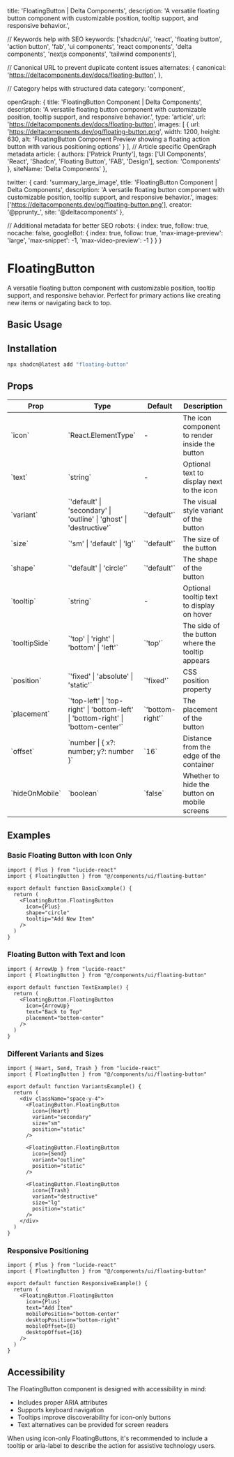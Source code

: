   title: 'FloatingButton | Delta Components',
  description: 'A versatile floating button component with customizable position, tooltip support, and responsive behavior.',

  // Keywords help with SEO
  keywords: ['shadcn/ui', 'react', 'floating button', 'action button', 'fab', 'ui components', 'react components', 'delta components', 'nextjs components', 'tailwind components'],

  // Canonical URL to prevent duplicate content issues
  alternates: {
    canonical: 'https://deltacomponents.dev/docs/floating-button',
  },

  // Category helps with structured data
  category: 'component',

  openGraph: {
    title: 'FloatingButton Component | Delta Components',
    description: 'A versatile floating button component with customizable position, tooltip support, and responsive behavior.',
    type: 'article',
    url: 'https://deltacomponents.dev/docs/floating-button',
    images: [
      {
        url: 'https://deltacomponents.dev/og/floating-button.png',
        width: 1200,
        height: 630,
        alt: 'FloatingButton Component Preview showing a floating action button with various positioning options'
      }
    ],
    // Article specific OpenGraph metadata
    article: {
      authors: ['Patrick Prunty'],
      tags: ['UI Components', 'React', 'Shadcn', 'Floating Button', 'FAB', 'Design'],
      section: 'Components'
    },
    siteName: 'Delta Components'
  },

  twitter: {
    card: 'summary_large_image',
    title: 'FloatingButton Component | Delta Components',
    description: 'A versatile floating button component with customizable position, tooltip support, and responsive behavior.',
    images: ['https://deltacomponents.dev/og/floating-button.png'],
    creator: '@pprunty_',
    site: '@deltacomponents'
  },

  // Additional metadata for better SEO
  robots: {
    index: true,
    follow: true,
    nocache: false,
    googleBot: {
      index: true,
      follow: true,
      'max-image-preview': 'large',
      'max-snippet': -1,
      'max-video-preview': -1
    }
  }
}

# FloatingButton

A versatile floating button component with customizable position, tooltip support, and responsive behavior. Perfect for primary actions like creating new items or navigating back to top.

## Basic Usage

<ComponentTabs name="floating-button-basic" />

## Installation

```bash
npx shadcn@latest add "floating-button"
```

## Props

<div className="my-6 w-full overflow-y-auto">
  <table className="w-full">
    <thead>
      <tr className="m-0 border-t p-0 even:bg-muted">
        <th className="border px-4 py-2 text-left font-bold">Prop</th>
        <th className="border px-4 py-2 text-left font-bold">Type</th>
        <th className="border px-4 py-2 text-left font-bold">Default</th>
        <th className="border px-4 py-2 text-left font-bold">Description</th>
      </tr>
    </thead>
    <tbody>
      <tr className="m-0 border-t p-0 even:bg-muted">
        <td className="border px-4 py-2 text-left">`icon`</td>
        <td className="border px-4 py-2 text-left">`React.ElementType`</td>
        <td className="border px-4 py-2 text-left">-</td>
        <td className="border px-4 py-2 text-left">The icon component to render inside the button</td>
      </tr>
      <tr className="m-0 border-t p-0 even:bg-muted">
        <td className="border px-4 py-2 text-left">`text`</td>
        <td className="border px-4 py-2 text-left">`string`</td>
        <td className="border px-4 py-2 text-left">-</td>
        <td className="border px-4 py-2 text-left">Optional text to display next to the icon</td>
      </tr>
      <tr className="m-0 border-t p-0 even:bg-muted">
        <td className="border px-4 py-2 text-left">`variant`</td>
        <td className="border px-4 py-2 text-left">`'default' | 'secondary' | 'outline' | 'ghost' | 'destructive'`</td>
        <td className="border px-4 py-2 text-left">`'default'`</td>
        <td className="border px-4 py-2 text-left">The visual style variant of the button</td>
      </tr>
      <tr className="m-0 border-t p-0 even:bg-muted">
        <td className="border px-4 py-2 text-left">`size`</td>
        <td className="border px-4 py-2 text-left">`'sm' | 'default' | 'lg'`</td>
        <td className="border px-4 py-2 text-left">`'default'`</td>
        <td className="border px-4 py-2 text-left">The size of the button</td>
      </tr>
      <tr className="m-0 border-t p-0 even:bg-muted">
        <td className="border px-4 py-2 text-left">`shape`</td>
        <td className="border px-4 py-2 text-left">`'default' | 'circle'`</td>
        <td className="border px-4 py-2 text-left">`'default'`</td>
        <td className="border px-4 py-2 text-left">The shape of the button</td>
      </tr>
      <tr className="m-0 border-t p-0 even:bg-muted">
        <td className="border px-4 py-2 text-left">`tooltip`</td>
        <td className="border px-4 py-2 text-left">`string`</td>
        <td className="border px-4 py-2 text-left">-</td>
        <td className="border px-4 py-2 text-left">Optional tooltip text to display on hover</td>
      </tr>
      <tr className="m-0 border-t p-0 even:bg-muted">
        <td className="border px-4 py-2 text-left">`tooltipSide`</td>
        <td className="border px-4 py-2 text-left">`'top' | 'right' | 'bottom' | 'left'`</td>
        <td className="border px-4 py-2 text-left">`'top'`</td>
        <td className="border px-4 py-2 text-left">The side of the button where the tooltip appears</td>
      </tr>
      <tr className="m-0 border-t p-0 even:bg-muted">
        <td className="border px-4 py-2 text-left">`position`</td>
        <td className="border px-4 py-2 text-left">`'fixed' | 'absolute' | 'static'`</td>
        <td className="border px-4 py-2 text-left">`'fixed'`</td>
        <td className="border px-4 py-2 text-left">CSS position property</td>
      </tr>
      <tr className="m-0 border-t p-0 even:bg-muted">
        <td className="border px-4 py-2 text-left">`placement`</td>
        <td className="border px-4 py-2 text-left">`'top-left' | 'top-right' | 'bottom-left' | 'bottom-right' | 'bottom-center'`</td>
        <td className="border px-4 py-2 text-left">`'bottom-right'`</td>
        <td className="border px-4 py-2 text-left">The placement of the button</td>
      </tr>
      <tr className="m-0 border-t p-0 even:bg-muted">
        <td className="border px-4 py-2 text-left">`offset`</td>
        <td className="border px-4 py-2 text-left">`number | { x?: number; y?: number }`</td>
        <td className="border px-4 py-2 text-left">`16`</td>
        <td className="border px-4 py-2 text-left">Distance from the edge of the container</td>
      </tr>
      <tr className="m-0 border-t p-0 even:bg-muted">
        <td className="border px-4 py-2 text-left">`hideOnMobile`</td>
        <td className="border px-4 py-2 text-left">`boolean`</td>
        <td className="border px-4 py-2 text-left">`false`</td>
        <td className="border px-4 py-2 text-left">Whether to hide the button on mobile screens</td>
      </tr>
    </tbody>
  </table>
</div>

## Examples

### Basic Floating Button with Icon Only

```tsx
import { Plus } from "lucide-react"
import { FloatingButton } from "@/components/ui/floating-button"

export default function BasicExample() {
  return (
    <FloatingButton.FloatingButton
      icon={Plus}
      shape="circle"
      tooltip="Add New Item"
    />
  )
}
```

### Floating Button with Text and Icon

```tsx
import { ArrowUp } from "lucide-react"
import { FloatingButton } from "@/components/ui/floating-button"

export default function TextExample() {
  return (
    <FloatingButton.FloatingButton
      icon={ArrowUp}
      text="Back to Top"
      placement="bottom-center"
    />
  )
}
```

### Different Variants and Sizes

```tsx
import { Heart, Send, Trash } from "lucide-react"
import { FloatingButton } from "@/components/ui/floating-button"

export default function VariantsExample() {
  return (
    <div className="space-y-4">
      <FloatingButton.FloatingButton
        icon={Heart}
        variant="secondary"
        size="sm"
        position="static"
      />
      
      <FloatingButton.FloatingButton
        icon={Send}
        variant="outline"
        position="static"
      />
      
      <FloatingButton.FloatingButton
        icon={Trash}
        variant="destructive"
        size="lg"
        position="static"
      />
    </div>
  )
}
```

### Responsive Positioning

```tsx
import { Plus } from "lucide-react"
import { FloatingButton } from "@/components/ui/floating-button"

export default function ResponsiveExample() {
  return (
    <FloatingButton.FloatingButton
      icon={Plus}
      text="Add Item"
      mobilePosition="bottom-center"
      desktopPosition="bottom-right"
      mobileOffset={8}
      desktopOffset={16}
    />
  )
}
```

## Accessibility

The FloatingButton component is designed with accessibility in mind:

- Includes proper ARIA attributes
- Supports keyboard navigation
- Tooltips improve discoverability for icon-only buttons
- Text alternatives can be provided for screen readers

When using icon-only FloatingButtons, it's recommended to include a tooltip or aria-label to describe the action for assistive technology users.
